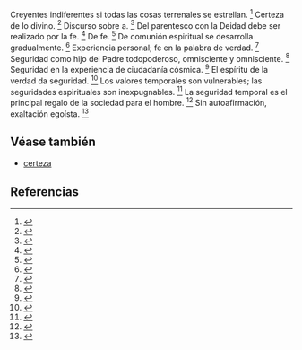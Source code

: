 Creyentes indiferentes si todas las cosas terrenales se estrellan. <ref>{{lib|LU|100|2|7}}</ref> Certeza de lo divino. <ref>{{lib|LU|102|7}}</ref> Discurso sobre a. <ref>{{lib|LU|142|5}}</ref> Del parentesco con la Deidad debe ser realizado por la fe. <ref>{{lib|LU|117|6|8}}</ref> De fe. <ref>{{lib|LU|102|1}}</ref> De comunión espiritual se desarrolla gradualmente. <ref>{{lib|LU|34|6|12}}</ref> Experiencia personal; fe en la palabra de verdad. <ref>{{lib|LU|146|3|4}}</ref> Seguridad como hijo del Padre todopoderoso, omnisciente y omnisciente. <ref>{{lib|LU|111|7|1}}</ref> Seguridad en la experiencia de ciudadanía cósmica. <ref>{{lib|LU|118|6|8}}</ref> El espíritu de la verdad da seguridad. <ref>{{lib|LU|194|0|1}}</ref> Los valores temporales son vulnerables; las seguridades espirituales son inexpugnables. <ref>{{lib|LU|100|2|7}}</ref> La seguridad temporal es el principal regalo de la sociedad para el hombre. <ref>{{lib|LU|70|9|1}}</ref> Sin autoafirmación, exaltación egoísta. <ref>{{lib|LU|102|2|2}}</ref> 

== Véase también ==

* [[certeza]]


== Referencias ==

<references />
